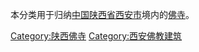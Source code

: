 本分类用于归纳[[中华人民共和国|中国]][[陕西省|陕西省]][[西安市|西安市]]境内的[[佛寺|佛寺]]。

[[Category:陕西佛寺|Category:陕西佛寺]]
[[Category:西安佛教建筑|Category:西安佛教建筑]]